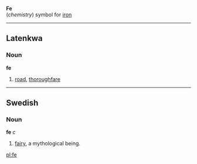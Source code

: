 '''Fe'''<br>(''chemistry'') symbol for [[iron]]
----
==Latenkwa==
===Noun===
'''fe'''

#[[road]], [[thoroughfare]]

----
==Swedish==
===Noun===
'''fe''' ''c''

#[[fairy]], a mythological being.

[[pl:fe]]